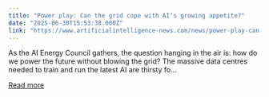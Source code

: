 ```yaml
---
title: "Power play: Can the grid cope with AI’s growing appetite?"
date: "2025-06-30T15:53:38.000Z"
link: "https://www.artificialintelligence-news.com/news/power-play-can-the-grid-cope-with-ais-growing-appetite/"
---
```


As the AI Energy Council gathers, the question hanging in the air is: how do we power the future without blowing the grid? The massive data centres needed to train and run the latest AI are thirsty fo...

[Read more](https://www.artificialintelligence-news.com/news/power-play-can-the-grid-cope-with-ais-growing-appetite/)

